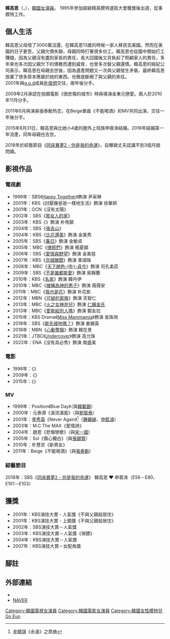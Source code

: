 {{藝人
| 姓名 = 韓高恩
| 類型 = 女演員
| 圖片 = Han Go-eun from acrofan cropped.jpg
| 外文名 = 한고은
| 外文 = ko
| 羅馬拼音 = Han Go Eun 
| 國籍 = {{USA}}
| 出生日期 = {{birth_date_and_age|1975|3|10}}
| 出生地 = {{ROK}}[[首爾特別市|首爾特別市]]
| 語言 = [[韓語|韓語]]、[[英語|英語]]
| 教育程度 = [[美國|美國]]{{tsl|en|Fashion Institute of Design & Merchandising|設計與推銷時裝學院}}服裝設計學[[學士|學士]]
| 活躍年代 = 1998年至今
| 出道日期 = 1995年超級精英模特選拔大會
| 經紀公司 = Mada Entertainment
| 配偶 = {{marriage|申蓉洙|2015}}
}}

'''韓高恩'''（{{lang-ko|'''한고은'''}}，{{bd|1975年|3月10日|catIdx=Han, Go Eun}}），[[韓國|韓國]][[女演員|女演員]]。
1995年參加超級精英模特選拔大會獲獎後出道，從事模特工作。

== 個人生活 ==
韓高恩父母借了3000萬沒還，在韓高恩13歲的時候一家人移民去美國。然而在美國的日子更苦，父親欠債失聯，母親同時打著很多份工。韓高恩也從國中開始打工賺錢，因為父親沒有盡到家長的責任，長大回國後又背負起了照顧家人的責任，多年來也多次因父親欠下的債務而遭到威脅，也曾多次替父親還債。韓高恩的經紀公司表示，韓高恩在母親去世後，因為遺產問題又一次與父親發生矛盾，最終韓高恩放棄了很多原本應屬於她的東西。也徹底斷絕了與父親的來往。<br>

2001年與[[g.o.d|g.o.d]]成員[[朴俊炯|朴俊炯]]交往，兩年後分手。

2009年2月承認在拍摄電影《很悲傷的城市》時與導演金東元戀愛。兩人於2010年11月分手。

2011年6月與演員張泰勳热恋，在Beige單曲《不能喝酒》的MV共同出演，交往一年後分手。

2015年8月31日，韓高恩與比她小4歲的圈外上班族申蓉洙結婚。2016年結婚第一年流產，同年母親也去世。

2018年於綜藝節目《[[同床異夢2_-_你是我的命運|同床異夢2 - 你是我的命運]]》，自曝跟丈夫認識不到3個月就閃婚。

== 影視作品 ==
=== 電視劇 ===
*1999年：SBS《[[Happy_Together_(SBS)|Happy Together]]》飾演 尹采琳
*2001年：KBS《討厭像爸爸一樣地生活》飾演 徐華妍
*2001年：OCN《沒有太陽》
*2002年：SBS《[[那女人的家|那女人的家]]》
*2003年：KBS《{{link-ko|保鑣 (韓國電視劇)|보디가드 (2003년 드라마)|保鑣}}》飾演 朴侑鎮
*2004年：SBS《[[張吉山|張吉山]]》
*2004年：KBS《[[比花還美|比花還美]]》飾演 金美秀
*2005年：SBS《[[春日_(韩国电视剧)|春日]]》飾演 金敏貞
*2005年：MBC《[[律師們|律師們]]》飾演 楊夏穎
*2006年：SBS《[[愛情與野望#2006年|愛情與野望]]》飾演 金美慈
*2007年：KBS《[[京城醜聞|京城醜聞]]》飾演 車頌珠
*2008年：MBC《[[天下絕色朴貞今|天下絕色-{朴}-貞今]]》飾演 司孔柔菈
*2009年：SBS《[[不是誰都能愛|不是誰都能愛]]》飾演 吳錦蘭
*2010年：KBS《[[名家_(電視劇)|名家]]》飾演 韓丹伊
*2010年：MBC《[[被稱為神的男子|被稱為神的男子]]》飾演 薇薇安
*2011年：MBC《[[我也是花|我也是花]]》飾演 朴花影
*2012年：MBN《[[可疑的家族|可疑的家族]]》飾演 天智仁
*2013年：MBC《[[火之女神井兒|火之女神井兒]]》飾演 [[仁嬪金氏|仁嬪金氏]]
*2013年：MBC《[[愛能給別人嗎|愛能給別人嗎]]》飾演 鄭友拉
*2015年：KBS Drama《[[Miss_Mammamia|Miss Mammamia]]》飾演 吳珠琍
*2018年：SBS《[[能先接吻嗎？|能先接吻嗎？]]》飾演 姜錫英
*2018年：MBN《[[心動警報|心動警報]]》飾演 韓在景
*2021年：JTBC《[[Undercover_(2021年電視劇)|Undercover]]》飾演 高允珠
*2022年：ENA《沒有具必秀》飾演 南盛美

=== 電影 ===
*1998年：《{{link-ko|City of the Rising Sun|태양은 없다}}》
*2009年：《{{link-ko|很悲傷的城市|유감스러운 도시}}》
*2015年：《{{link-ko|黑手|검은손}}》

=== MV ===
*1999年：Position《Blue Day》（與[[韓載錫|韓載錫]]）
*2000年：元泰源《淚流滿面》（與[[劉智泰|劉智泰]]）
*2001年：[[李秀英_(韓國藝人)|李秀英]]《Never Again》<ref>[[辛曉琪|辛曉琪]]《永遠》之原曲</ref>（[[鍾麗緹|鍾麗緹]]、[[申鉉濬|申鉉濬]]）
*2003年：M.C The MAX《愛情詩》
*2004年：趙恩《悲傷戀歌》（與[[宋一國|宋一國]]）
*2005年：Sol《傷心獨白》（與[[張錫賢|張錫賢]]）
*2010年：朴慧京《新男友》
*2011年：Beige《不能喝酒》（與[[張泰勳|張泰勳]]）

=== 綜藝節目 ===
2018年：SBS《[[同床異夢2_-_你是我的命運|同床異夢2 - 你是我的命運]]》 韓高恩 ♥ 申蓉洙（E56－E80、E101－E103）

== 獲獎 ==
*2001年：KBS演技大賞 - 人氣獎《不與父親般居住》
*2001年：KBS演技大賞 - 上鏡獎《不與父親般居住》
*2002年：SBS演技大賞－人氣獎
*2003年：KBS演技大賞－人氣獎《保鏢》
*2004年：KBS演技大賞－人氣獎
*2007年：KBS演技大賞－女配角獎

== 腳註 ==
{{reflist}}

== 外部連結 ==
*{{Instagram|hangoeun310}}
*[http://people.search.naver.com/search.naver?where=nexearch&query=%ED%95%9C%EA%B3%A0%EC%9D%80&sm=tab_etc&ie=utf8&key=PeopleService&os=95175 NAVER] {{Wayback|url=http://people.search.naver.com/search.naver?where=nexearch&query=%ED%95%9C%EA%B3%A0%EC%9D%80&sm=tab_etc&ie=utf8&key=PeopleService&os=95175 |date=20140429050010 }}{{ko}}

{{SidusHQ}}
{{GnG Production}}
{{DEFAULTSORT:Han, Go Eun}}
[[Category:韓國電視女演員|Category:韓國電視女演員]]
[[Category:韓國電影女演員|Category:韓國電影女演員]]
[[Category:韓國女性模特兒|Category:韓國女性模特兒]]
[[Category:韓姓|Go Eun]]